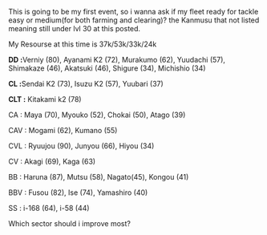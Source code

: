 This is going to be my first event, so i wanna ask if my fleet ready for tackle easy or medium(for both farming and clearing)? the Kanmusu that not listed meaning still under lvl 30 at this posted.

My Resourse at this time is 37k/53k/33k/24k

'''DD : '''Verniy (80), Ayanami K2 (72), Murakumo (62), Yuudachi (57), Shimakaze (46), Akatsuki (46), Shigure (34), Michishio (34)

'''CL : '''Sendai K2 (73), Isuzu K2 (57), Yuubari (37)

'''CLT :''' Kitakami k2 (78)

CA : Maya (70), Myouko (52), Chokai (50), Atago (39)

CAV : Mogami (62), Kumano (55)

CVL : Ryuujou (90), Junyou (66), Hiyou (34)

CV : Akagi (69), Kaga (63)

BB : Haruna (87), Mutsu (58), Nagato(45), Kongou (41)

BBV : Fusou (82), Ise (74), Yamashiro (40)

SS : i-168 (64), i-58 (44)

Which sector should i improve most?<ac_metadata title="Are my fleet ready for Easy or Med?"> </ac_metadata>